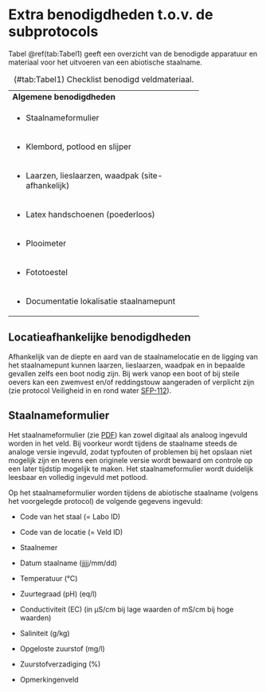# Extra benodigdheden t.o.v. de subprotocols

Tabel \@ref(tab:Tabel1) geeft een overzicht van de benodigde apparatuur en materiaal voor het uitvoeren van een abiotische staalname.

+:-----------------------------------------------------+
| **Algemene benodigdheden**                           |
+------------------------------------------------------+
| -   Staalnameformulier                               |
+------------------------------------------------------+
| -   Klembord, potlood en slijper                     |
+------------------------------------------------------+
| -   Laarzen, lieslaarzen, waadpak (site-afhankelijk) |
+------------------------------------------------------+
| -   Latex handschoenen (poederloos)                  |
+------------------------------------------------------+
| -   Plooimeter                                       |
+------------------------------------------------------+
| -   Fototoestel                                      |
+------------------------------------------------------+
| -   Documentatie lokalisatie staalnamepunt           |
+------------------------------------------------------+

: (#tab:Tabel1) Checklist benodigd veldmateriaal.

## Locatieafhankelijke benodigdheden

Afhankelijk van de diepte en aard van de staalnamelocatie en de ligging van het staalnamepunt kunnen laarzen, lieslaarzen, waadpak en in bepaalde gevallen zelfs een boot nodig zijn.
Bij werk vanop een boot of bij steile oevers kan een zwemvest en/of reddingstouw aangeraden of verplicht zijn (zie protocol Veiligheid in en rond water [SFP-112]()).

## Staalnameformulier

Het staalnameformulier (zie [PDF](./media/Veldformulier_water.pdf)) kan zowel digitaal als analoog ingevuld worden in het veld.
Bij voorkeur wordt tijdens de staalname steeds de analoge versie ingevuld, zodat typfouten of problemen bij het opslaan niet mogelijk zijn en tevens een originele versie wordt bewaard om controle op een later tijdstip mogelijk te maken.
Het staalnameformulier wordt duidelijk leesbaar en volledig ingevuld met potlood.

Op het staalnameformulier worden tijdens de abiotische staalname (volgens het voorgelegde protocol) de volgende gegevens ingevuld:

-   Code van het staal (= Labo ID)

-   Code van de locatie (= Veld ID)

-   Staalnemer

-   Datum staalname (jjjj/mm/dd)

-   Temperatuur (°C)

-   Zuurtegraad (pH) (eq/l)

-   Conductiviteit (EC) (in µS/cm bij lage waarden of mS/cm bij hoge waarden)

-   Saliniteit (g/kg)

-   Opgeloste zuurstof (mg/l)

-   Zuurstofverzadiging (%)

-   Opmerkingenveld
